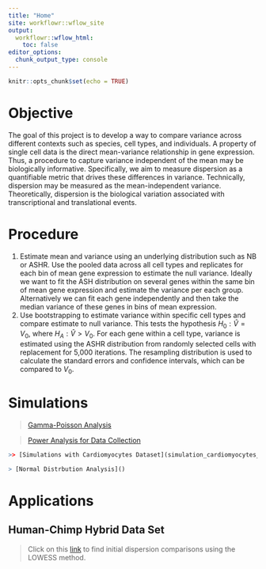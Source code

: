 ```yaml
---
title: "Home"
site: workflowr::wflow_site
output:
  workflowr::wflow_html:
    toc: false
editor_options:
  chunk_output_type: console
---
```


```r
knitr::opts_chunk$set(echo = TRUE)
```

# **Objective**
The goal of this project is to develop a way to compare variance across different contexts such as species, cell types, and individuals. A property of single cell data is the direct mean-variance relationship in gene expression. Thus, a procedure to capture variance independent of the mean may be biologically informative. Specifically, we aim to measure dispersion as a quantifiable metric that drives these differences in variance. Technically, dispersion may be measured as the mean-independent variance. Theoretically, dispersion is the biological variation associated with transcriptional and translational events.

# **Procedure**
1. Estimate mean and variance using an underlying distribution such as NB or ASHR. Use the pooled data across all cell types and replicates for each bin of mean gene expression to estimate the null variance. Ideally we want to fit the ASH distribution on several genes within the same bin of mean gene expression and estimate the variance per each group. Alternatively we can fit each gene independently and then take the median variance of these genes in bins of mean expression. 
2. Use bootstrapping to estimate variance within specific cell types and compare estimate to null variance. This tests the hypothesis $H_0: \hat{V}=V_0$, where $H_A: \hat{V}>V_0$. For each gene within a cell type, variance is estimated using the ASHR distribution from randomly selected cells with replacement for 5,000 iterations. The resampling distribution is used to calculate the standard errors and confidence intervals, which can be compared to $V_0$.

# **Simulations**

> [Gamma-Poisson Analysis](simulation_null_analysis.html)

> [Power Analysis for Data Collection](simulation_power_analysis.html)

```r
>> [Simulations with Cardiomyocytes Dataset](simulation_cardiomyocytes_analysis.html)

> [Normal Distrbution Analysis]()
```

# **Applications**

## **Human-Chimp Hybrid Data Set**

> Click on this [link](differential_dispersion_hybrid_line_cpm_analysis.html) to find initial dispersion comparisons using the LOWESS method.
